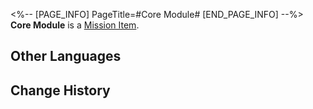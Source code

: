 <%-- [PAGE_INFO]
PageTitle=#Core Module#
[END_PAGE_INFO] --%>
{{Item Infobox
|id          = 140017
|image       = Item Core Module.png{{subst:void|<!--$UPLOAD:<<SpriteOutput/ItemFigures/140017.png>-<Item Core Module.png>-<Item Icons>>-->}}
|type        = Mission Item
|invCategory = Missions
|rarity      = 3
|effect      = 
|description = Defective parts collected from a malfunctioning robot.
}}
{{Description|''"You get what you pay for. Obviously, this is worthless."''}}
'''Core Module''' is a [[Mission Item]].

==Other Languages==
{{Other Languages
|en   = Core Module
|zhs  = 核心模组
|zht  = 核心模組
|ja   = コアモジュール
|ko   = 코어 모듈
|es   = Módulo central
|fr   = Module de noyau
|ru   = Основной модуль
|th   = โมดูลหลัก
|vi   = Hệ Thống Lõi
|de   = Kernmodul
|id   = Modul Inti
|pt   = Módulo Central
}}

==Change History==
{{Change History|1.0}}